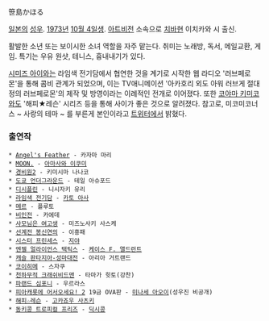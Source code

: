 笹島かほる

[[일본]]의 [[성우]]. [[1973년]] [[10월 4일]]생. [[아트비전]] 소속으로 [[치바]]현 이치카와 시 출신. 

활발한 소년 또는 보이시한 소녀 역할을 자주 맡는다. 취미는 노래방, 독서, 메일교환, 게임. 특기는 우유 원샷, 테니스, 흉내내기가 있다.

[[시미즈 아이]]와는 라임색 전기담에서 협연한 것을 계기로 시작한 웹 라디오 '러브페로몬'을 통해 콤비 관계가 되었으며, 이는 TV애니메이션 '아카호리 외도 아워 러브게 절대정의 러브페로몬'의 제작 및 방영이라는 이례적인 전개로 이어졌다. 또한 [[코야마 키미코]]와도 '해피★레슨' 시리즈 등을 통해 사이가 좋은 것으로 알려졌다.
참고로, 미코미코너스 ~ 사랑의 테마 ~ 를 부른게 본인이라고 [[트위터]]에서 밝혔다.

=== 출연작 ===
 * [[Angel's Feather]] - 카자마 마리
 * [[MOON.]] - [[아마사와 이쿠미]]
 * [[경비원2]] - 키미시마 나나코
 * [[도쿄 언더그라운드]] - 테일 아슈포드
 * [[디시플린]] - 니시자키 유리
 * [[라임색 전기담]] - [[카토 아사]]
 * [[메르]] - 플루토
 * [[비인전]] - 카에데
 * [[사모님은 여고생]] - 미즈노사키 사스케
 * [[선계전 봉신연의]] - 이흥패
 * [[시스터 프린세스]] - [[지야]]
 * [[엔젤 얼라이언스 택틱스]] - [[케이스 F. 앨드런트]]
 * [[캐슬 판타지아-성마대전]] - 아리아 거트랜드
 * [[코이히메]] - 스자쿠
 * [[천하무적 크래쉬비드맨]] - 타마가 힛토(강찬)
 * [[파랜드 심포니]] - 우르라스
 * [[피아캐롯에 어서오세요! 2]] 19금 OVA판 - [[미나세 아오이]](성우진 비공개)
 * [[해피☆레슨]] - [[고카죠우 사츠키]]
 * [[동키콩 트로피컬 프리즈]] - [[딕시콩]]
